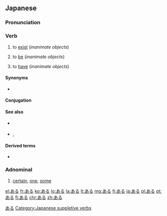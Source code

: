 ==Japanese==

===Pronunciation===
{{ja-pron|acc=a}}

===Verb===
{{ja-verb|type=1|tr=intrans}}

# {{ja-def|有る|在る}} to [[exist]] (''inanimate objects'')
# {{ja-def|有る|在る}} to [[be]] (''inanimate objects'')
# {{ja-def|有る|在る}}  to [[have]] (''inanimate objects'')

====Synonyms====
* {{ja-r|linkto=存在|存在する|そんざい する|gloss=to [[exist]]}}

====Conjugation====
{{ja-verbconj|ある|有ら|あら|ara|有り|あり|ari|有る|ある|aru|有る|ある|aru|有れ|あれ|are|有れ|あれ|are|有られる|あられる|arareru|有らせる<br>有らす|あらせる<br>あらす|araseru<br>arasu|有れる|あれる|areru|有ろう|あろう|arō|[[無い]]|[[ない]]|nai|無く(て)|なく(て)|naku(te)|有ります|[[あります]]|arimasu|有った|あった|atta|有って|あって|atte|有れば|あれば|areba}}

====See also====
* {{ja-r|居る|いる}} {{qualifier|animate objects}}
* {{ja-r|だ}}, {{ja-r|です}}

====Derived terms====
* {{ja-r|気がある|き が ある}}

===Adnominal===
{{ja-pos|adnominal}}

# {{ja-def|或る}} [[certain]], [[one]], [[some]]

[[Category:1000 Japanese basic words|ある]]
[[Category:Japanese suppletive verbs]]

[[el:ある]]
[[fr:ある]]
[[ko:ある]]
[[lo:ある]]
[[la:ある]]
[[lt:ある]]
[[mg:ある]]
[[fj:ある]]
[[ja:ある]]
[[pl:ある]]
[[pt:ある]]
[[fi:ある]]
[[chr:ある]]
[[zh:ある]]